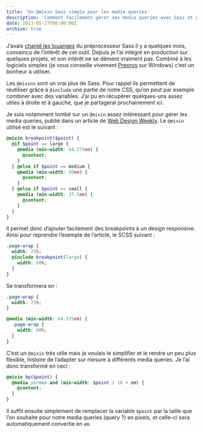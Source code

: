 ```yaml
---
title: 'Un @mixin Sass simple pour les media queries'
description: 'Comment facilement gérer ses media queries avec Sass et un @mixin.'
date: 2013-05-27T00:00:00Z
archive: true
---
```


J’avais [chanté les louanges](/articles/le-jour-ou-jai-teste-sass/) du préprocesseur Sass il y a quelques mois, convaincu de l’intérêt de cet outil. Depuis je l’ai intégré en production sur quelques projets, et son intérêt ne se dément vraiment pas. Combiné à les logiciels simples (je vous conseille vivement [Prepros](http://alphapixels.com/prepros/) sur Windows) c’est un bonheur à utiliser.

Les `@mixins` sont un vrai plus de Sass. Pour rappel ils permettent de réutiliser grâce à `@include` une partie de notre CSS, qu’on peut par exemple combiner avec des variables. J’ai pu en récupérer quelques-uns assez utiles à droite et à gauche, que je partagerai prochainement ici.

Je suis notamment tombé sur un `@mixin` assez intéressant pour gérer les media queries, publié dans un article de [Web Design Weekly](http://web-design-weekly.com/2013/05/12/handy-sass-mixins/). Le `@mixin` utilisé est le suivant :

```scss
@mixin breakpoint($point) {
  @if $point == large {
    @media (min-width: 64.375em) {
      @content;
    }
  } @else if $point == medium {
    @media (min-width: 50em) {
      @content;
    }
  } @else if $point == small {
    @media (min-width: 37.5em) {
      @content;
    }
  }
}
```

Il permet donc d’ajouter facilement des breakpoints à un design responsive. Ainsi pour reprendre l’exemple de l’article, le SCSS suivant :

```scss
.page-wrap {
  width: 75%;
  @include breakpoint(large) {
    width: 60%;
  }
}
```

Se transformera en :

```css
.page-wrap {
  width: 75%;
}

@media (min-width: 64.375em) {
  .page-wrap {
    width: 60%;
  }
}
```

C’est un `@mixin` très utile mais je voulais le simplifier et le rendre un peu plus flexible, histoire de l’adapter sur mesure à différents media queries. Je l’ai donc transformé en ceci :

```scss
@mixin bp($point) {
  @media screen and (min-width: $point / 16 + em) {
    @content;
  }
}
```

Il suffit ensuite simplement de remplacer la variable `$point` par la taille que l’on souhaite pour notre media queries (query ?) en pixels, et celle-ci sera automatiquement convertie en `em`.
